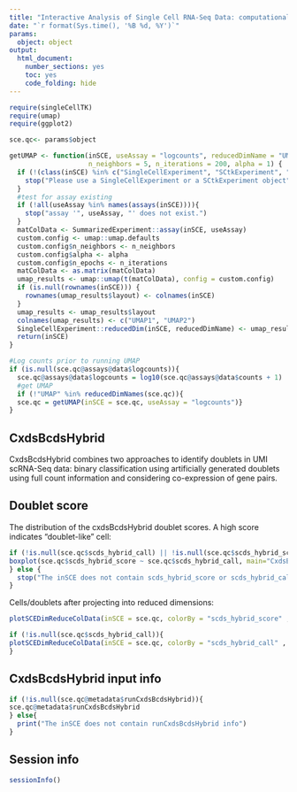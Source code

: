 ```yaml
---
title: "Interactive Analysis of Single Cell RNA-Seq Data: computational doublet annotation using cxdsBcdsHybrid"
date: "`r format(Sys.time(), '%B %d, %Y')`"
params: 
  object: object
output:
  html_document:
    number_sections: yes
    toc: yes
    code_folding: hide
---
```


```r
require(singleCellTK)
require(umap)
require(ggplot2)
```

```r
sce.qc<- params$object
```

```r
getUMAP <- function(inSCE, useAssay = "logcounts", reducedDimName = "UMAP",
                    n_neighbors = 5, n_iterations = 200, alpha = 1) {
  if (!(class(inSCE) %in% c("SingleCellExperiment", "SCtkExperiment", "SummarizedExperiment"))){
    stop("Please use a SingleCellExperiment or a SCtkExperiment object")
  }
  #test for assay existing
  if (!all(useAssay %in% names(assays(inSCE)))){
    stop("assay '", useAssay, "' does not exist.")
  }
  matColData <- SummarizedExperiment::assay(inSCE, useAssay)
  custom.config <- umap::umap.defaults
  custom.config$n_neighbors <- n_neighbors
  custom.config$alpha <- alpha
  custom.config$n_epochs <- n_iterations
  matColData <- as.matrix(matColData)
  umap_results <- umap::umap(t(matColData), config = custom.config)
  if (is.null(rownames(inSCE))) {
    rownames(umap_results$layout) <- colnames(inSCE)
  }
  umap_results <- umap_results$layout
  colnames(umap_results) <- c("UMAP1", "UMAP2")
  SingleCellExperiment::reducedDim(inSCE, reducedDimName) <- umap_results
  return(inSCE)
}

```


```r
#Log counts prior to running UMAP
if (is.null(sce.qc@assays@data$logcounts)){
  sce.qc@assays@data$logcounts = log10(sce.qc@assays@data$counts + 1)
  #get UMAP
  if (!"UMAP" %in% reducedDimNames(sce.qc)){
  sce.qc = getUMAP(inSCE = sce.qc, useAssay = "logcounts")}
}
```

## CxdsBcdsHybrid

CxdsBcdsHybrid combines two approaches to identify doublets in UMI scRNA-Seq data: binary classification  using artificially generated doublets using full count information and considering co-expression of gene pairs.

## Doublet score

The distribution of the cxdsBcdsHybrid doublet scores. A high score indicates "doublet-like" cell: 
```r
if (!is.null(sce.qc$scds_hybrid_call) || !is.null(sce.qc$scds_hybrid_score)){
boxplot(sce.qc$scds_hybrid_score ~ sce.qc$scds_hybrid_call, main="CxdsBcdsHybrid", xlab="Doublet call by CxdsBcdsHybrid", ylab="CxdsBcdsHybrid score")
} else {
  stop("The inSCE does not contain scds_hybrid_score or scds_hybrid_call")
}
```


Cells/doublets after projecting into reduced dimensions:
```r
plotSCEDimReduceColData(inSCE = sce.qc, colorBy = "scds_hybrid_score" , conditionClass = "numeric", reducedDimName = "UMAP", dotsize = 1, title = "Cxds_bcds_hybrid score", legendTitle = "Doublet score")
```

```r
if (!is.null(sce.qc$scds_hybrid_call)){
plotSCEDimReduceColData(inSCE = sce.qc, colorBy = "scds_hybrid_call" , conditionClass = "factor", reducedDimName = "UMAP", dotsize = 1, title = "Cxds_bcds_hybrid call", legendTitle = "Doublet call", labelClusters = FALSE)
}
```

## CxdsBcdsHybrid input info
```r
if (!is.null(sce.qc@metadata$runCxdsBcdsHybrid)){
sce.qc@metadata$runCxdsBcdsHybrid
} else{
  print("The inSCE does not contain runCxdsBcdsHybrid info")
}
```
## Session info
```r
sessionInfo()
```
